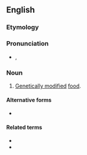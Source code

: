 ==English==

===Etymology===
{{prefix|en|franken|food}}

===Pronunciation===
* {{enPR|frăngk'(ə)n-fo͞od"}}, {{IPA|/ˈfɹæŋk(ə)nˌfuːd/|lang=en}}

===Noun===
{{en-noun|~}}

# {{lb|en|colloquial|derogatory}} [[genetically modified|Genetically modified]] [[food]].

====Alternative forms====
* {{l|en|Frankenfood}}

====Related terms====
* {{l|en|Frankenstein}}
* {{l|en|frankenword}}